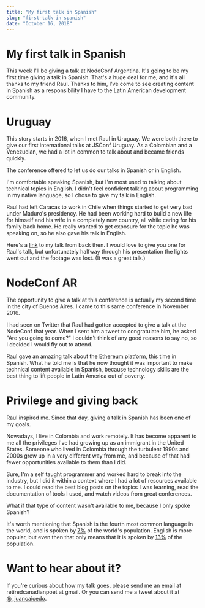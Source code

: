 ```yaml
---
title: "My first talk in Spanish"
slug: "first-talk-in-spanish"
date: "October 16, 2018"
---
```

# My first talk in Spanish
This week I'll be giving a talk at NodeConf Argentina. It's going to be my first
time giving a talk in Spanish. That's a huge deal for me, and it's all thanks to
my friend Raul. Thanks to him, I've come to see creating content in Spanish as a
responsibility I have to the Latin American development community.
# Uruguay
This story starts in 2016, when I met Raul in Uruguay. We were both there to
give our first international talks at JSConf Uruguay. As a Colombian and a
Venezuelan, we had a lot in common to talk about and became friends quickly.

The conference offered to let us do our talks in Spanish or in English.

I'm comfortable speaking Spanish, but I'm most used to talking about technical
topics in English. I didn't feel confident talking about programming in my
native language, so I chose to give my talk in English.

Raul had left Caracas to work in Chile when things started to get very bad under
Maduro's presidency. He had been working hard to build a new life for himself
and his wife in a completely new country, all while caring for his family back
home. He really wanted to get exposure for the topic he was speaking on, so he
also gave his talk in English.

Here's a [link](https://www.youtube.com/watch?v=UmxPZpam7o0) to my talk from back then. I would love to give you one for
Raul's talk, but unfortunately halfway through his presentation the lights went
out and the footage was lost. (It was a great talk.)
# NodeConf AR
The opportunity to give a talk at this conference is actually my second time in
the city of Buenos Aires. I came to this same conference in November 2016.

I had seen on Twitter that Raul had gotten accepted to give a talk at the
NodeConf that year. When I sent him a tweet to congratulate him, he asked "Are
you going to come?" I couldn't think of any good reasons to say no, so I decided
I would fly out to attend.

Raul gave an amazing talk about the [Ethereum
platform](https://www.youtube.com/watch?v=fonQGjC-Cs0), this time in Spanish.
What he told me is that he now thought it was important to make technical
content available in Spanish, because technology skills are the best thing to
lift people in Latin America out of poverty.
# Privilege and giving back
Raul inspired me. Since that day, giving a talk in Spanish has been one of my
goals.

Nowadays, I live in Colombia and work remotely. It has become apparent to me all
the privileges I've had growing up as an immigrant in the United States. Someone
who lived in Colombia through the turbulent 1990s and 2000s grew up in a very
different way from me, and because of that had fewer opportunities available to
them than I did.

Sure, I'm a self taught programmer and worked hard to break into the industry,
but I did it within a context where I had a lot of resources available to me. I
could read the best blog posts on the topics I was learning, read the
documentation of tools I used, and watch videos from great conferences.

What if that type of content wasn't available to me, because I only spoke Spanish?

It's worth mentioning that Spanish is the fourth most common language in the world,
and is spoken by [7%](https://www.fluentin3months.com/most-spoken-languages/) of
the world's population. English is more popular, but even then that only means
that it is spoken by
[13%](https://www.fluentin3months.com/most-spoken-languages/) of the population.

# Want to hear about it?
If you're curious about how my talk goes, please send me an email at
retiredcanadianpoet at gmail. Or you can send me a tweet about it at
[@_juancaicedo](https://twitter.com/_juancaicedo/).
